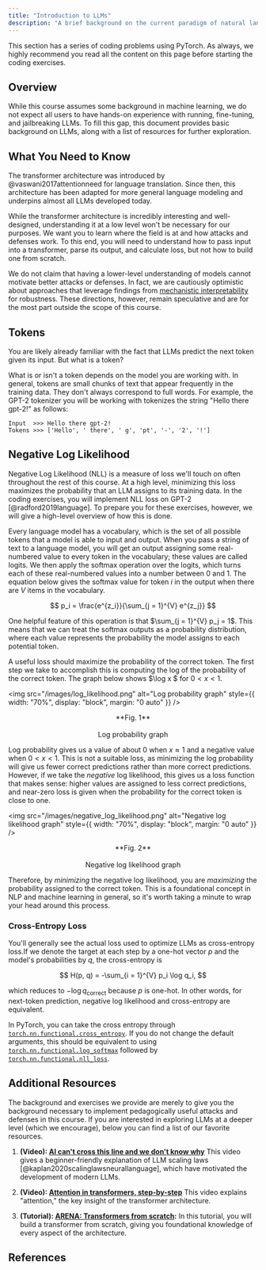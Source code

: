 ```yaml
---
title: "Introduction to LLMs"
description: "A brief background on the current paradigm of natural language processing"
---
```


This section has a series of coding problems using PyTorch. As always, we highly recommend you read all the content on this page before starting the coding exercises.

<ExerciseButtons
  githubUrl="https://github.com/zroe1/xlab-ai-security/blob/main/working/running_gpt_2.ipynb"
  colabUrl="https://colab.research.google.com/github/zroe1/xlab-ai-security/blob/main/working/running_gpt_2.ipynb"
/>

## Overview

While this course assumes some background in machine learning, we do not expect all users to have hands-on experience with running, fine-tuning, and jailbreaking LLMs. To fill this gap, this document provides basic background on LLMs, along with a list of resources for further exploration.

## What You Need to Know

The transformer architecture was introduced by @vaswani2017attentionneed for language translation. Since then, this architecture has been adapted for more general language modeling and underpins almost all LLMs developed today.

While the transformer architecture is incredibly interesting and well-designed, understanding it at a low level won't be necessary for our purposes. We want you to learn where the field is at and how attacks and defenses work. To this end, you will need to understand how to pass input into a transformer, parse its output, and calculate loss, but not how to build one from scratch.

We do not claim that having a lower-level understanding of models cannot motivate better attacks or defenses. In fact, we are cautiously optimistic about approaches that leverage findings from [mechanistic interpretability](https://en.wikipedia.org/wiki/Mechanistic_interpretability) for robustness. These directions, however, remain speculative and are for the most part outside the scope of this course.

## Tokens

You are likely already familiar with the fact that LLMs predict the next token given its input. But what is a token?

What is or isn't a token depends on the model you are working with. In general, tokens are small chunks of text that appear frequently in the training data. They don't always correspond to full words. For example, the GPT-2 tokenizer you will be working with tokenizes the string "Hello there gpt-2!" as follows:

```
Input  >>> Hello there gpt-2!
Tokens >>> ['Hello', ' there', ' g', 'pt', '-', '2', '!']
```

## Negative Log Likelihood

Negative Log Likelihood (NLL) is a measure of loss we'll touch on often throughout the rest of this course. At a high level, minimizing this loss maximizes the probability that an LLM assigns to its training data. In the coding exercises, you will implement NLL loss on GPT-2 [@radford2019language]. To prepare you for these exercises, however, we will give a high-level overview of how this is done.

Every language model has a vocabulary, which is the set of all possible tokens that a model is able to input and output. When you pass a string of text to a language model, you will get an output assigning some real-numbered value to every token in the vocabulary; these values are called logits. We then apply the softmax operation over the logits, which turns each of these real-numbered values into a number between 0 and 1. The equation below gives the softmax value for token $i$ in the output when there are $V$ items in the vocabulary.

$$
p_i = \frac{e^{z_i}}{\sum_{j = 1}^{V} e^{z_j}}
$$

One helpful feature of this operation is that $\sum_{j = 1}^{V} p_j = 1$. This means that we can treat the softmax outputs as a probability distribution, where each value represents the probability the model assigns to each potential token.

A useful loss should maximize the probability of the correct token. The first step we take to accomplish this is computing the log of the probability of the correct token. The graph below shows $\log x $ for $0 < x < 1$.

<img
  src="/images/log_likelihood.png"
  alt="Log probability graph"
  style={{ width: "70%", display: "block", margin: "0 auto" }}
/>

<div align="center">
  **Fig. 1** <br></br> Log probability graph
</div>

Log probability gives us a value of about $0$ when $x \approx 1$ and a negative value when $0 < x < 1$. This is not a suitable loss, as minimizing the log probability will give us fewer correct predictions rather than more correct predictions. However, if we take the _negative_ log likelihood, this gives us a loss function that makes sense: higher values are assigned to less correct predictions, and near-zero loss is given when the probability for the correct token is close to one.

<img
  src="/images/negative_log_likelihood.png"
  alt="Negative log likelihood graph"
  style={{ width: "70%", display: "block", margin: "0 auto" }}
/>

<div align="center">
  **Fig. 2** <br></br> Negative log likelihood graph
</div>

Therefore, by _minimizing_ the negative log likelihood, you are _maximizing_ the probability assigned to the correct token. This is a foundational concept in NLP and machine learning in general, so it's worth taking a minute to wrap your head around this process.

### Cross-Entropy Loss
You'll generally see the actual loss used to optimize LLMs as cross-entropy loss.If we denote the target at each step by a one-hot vector $p$ and the model's probabilities by $q$, the cross-entropy is

$$
H(p, q) = -\sum_{i = 1}^{V} p_i \log q_i,
$$

which reduces to $-\log q_{\text{correct}}$ because $p$ is one-hot. In other words, for next-token prediction, negative log likelihood and cross-entropy are equivalent.

In PyTorch, you can take the cross entropy through [`torch.nn.functional.cross_entropy`](https://docs.pytorch.org/docs/stable/generated/torch.nn.functional.cross_entropy.html). If you do not change the default arguments, this should be equivalent to using [`torch.nn.functional.log_softmax`](https://docs.pytorch.org/docs/stable/generated/torch.nn.functional.log_softmax.html) followed by [`torch.nn.functional.nll_loss`](https://docs.pytorch.org/docs/stable/generated/torch.nn.functional.nll_loss.html).

## Additional Resources

The background and exercises we provide are merely to give you the background necessary to implement pedagogically useful attacks and defenses in this course. If you are interested in exploring LLMs at a deeper level (which we encourage), below you can find a list of our favorite resources.

1. **(Video):
   [AI can't cross this line and we don't know why](https://www.youtube.com/watch?v=5eqRuVp65eY)** This video gives a beginner-friendly explanation of LLM scaling laws [@kaplan2020scalinglawsneurallanguage], which have motivated the development of modern LLMs.

2. **(Video):
   [Attention in transformers, step-by-step](https://www.youtube.com/watch?v=eMlx5fFNoYc)** This video explains "attention," the key insight of the transformer architecture.

3. **(Tutorial): [ARENA: Transformers from scratch](https://arena-chapter1-transformer-interp.streamlit.app/[1.1]_Transformer_from_Scratch):** In this tutorial, you will build a transformer from scratch, giving you foundational knowledge of every aspect of the architecture.

<NextPageButton />

## References
